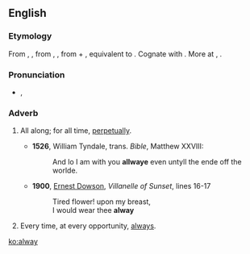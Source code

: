 ==English==

===Etymology===
From {{etyl|enm|en}} {{m|enm|allwaye}}, {{m|enm|alle wey}}, from {{etyl|ang|en}} {{m|ang|ealneġ}}, {{m|ang|ealneweġ||always, perpetually|lit=all the way}}, from {{m|ang|ealne}} + {{m|ang|weġ|pos=accusative case}}, equivalent to {{prefix|al|t1=all|way|lang=en}}. Cognate with {{cog|sco|alwayis||always}}. More at {{l|en|all}}, {{l|en|way}}.

===Pronunciation===
* {{IPA|/ˈɔːl.weɪ/|lang=en}}, {{a|poetic}} {{IPAchar|/ɔːlˈweɪ/}}

===Adverb===
{{en-adv|-}}

# {{lb|en|archaic}} All along; for all time, [[perpetually]].
#* '''1526''', William Tyndale, trans. ''Bible'', Matthew XXVIII:
#*: And lo I am with you '''allwaye''' even untyll the ende off the worlde.
#* '''1900''', [[w:Ernest Dowson|Ernest Dowson]], ''Villanelle of Sunset'', lines 16-17
#*: Tired flower! upon my breast,
#*: I would wear thee '''alway'''
# {{lb|en|archaic}} Every time, at every opportunity, [[always]].

[[ko:alway]]